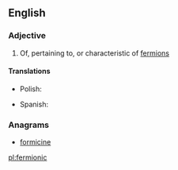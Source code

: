 ==English==

===Adjective===
{{en-adj|-}}

# {{physics}} Of, pertaining to, or characteristic of [[fermion]]s

====Translations====
{{trans-top|of, pertaining to, or characteristic of fermions}}
* Polish: {{t-|pl|fermionowy|m}}
{{trans-mid}}
* Spanish: {{t|es|fermiónico|m}}
{{trans-bottom}}

===Anagrams===
* [[formicine#English|formicine]]

[[pl:fermionic]]